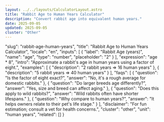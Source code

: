 ```yaml
---
layout: ../../layouts/CalculatorLayout.astro
title: "Rabbit Age to Human Years Calculator"
description: "Convert rabbit age into equivalent human years."
date: 2025-09-05
updated: 2025-09-05
cluster: "Other"
---
```


  "slug": "rabbit-age-human-years",
  "title": "Rabbit Age to Human Years Calculator",
  "locale": "en",
  "inputs": [
    { "label": "Rabbit Age (years)", "name": "age", "type": "number", "placeholder": "2" }
  ],
  "expression": "age * 8",
  "intro": "Approximate a rabbit's age in human years using a factor of eight.",
  "examples": [
    { "description": "2 rabbit years ⇒ 16 human years" },
    { "description": "5 rabbit years ⇒ 40 human years" }
  ],
  "faqs": [
    { "question": "Is the factor of eight exact?", "answer": "No, it's a rough average for domestic rabbits." },
    { "question": "Do larger breeds age differently?", "answer": "Yes, size and breed can affect aging." },
    { "question": "Does this apply to wild rabbits?", "answer": "Wild rabbits often have shorter lifespans." },
    { "question": "Why compare to human years?", "answer": "It helps owners relate to their pet's life stage." }
  ],
  "disclaimer": "For fun estimation; consult a vet for health concerns.",
  "cluster": "other",
  "unit": "human years",
  "related": []
}

<Calculator schema={schema} />
